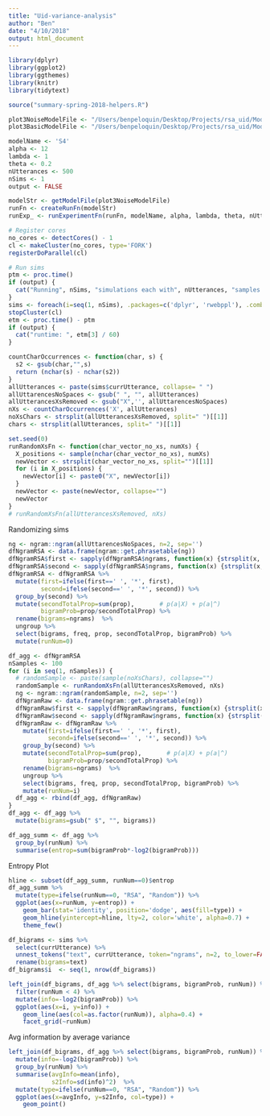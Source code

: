 ```yaml
---
title: "Uid-variance-analysis"
author: "Ben"
date: "4/10/2018"
output: html_document
---
```


```r
library(dplyr)
library(ggplot2)
library(ggthemes)
library(knitr)
library(tidytext)

source("summary-spring-2018-helpers.R")
```


```r
plot3NoiseModelFile <- "/Users/benpeloquin/Desktop/Projects/rsa_uid/Models/fyp-presentation/noisy-rsa-corpus-model.wppl"
plot3BasicModelFile <- "/Users/benpeloquin/Desktop/Projects/rsa_uid/Models/fyp-presentation/basic-rsa-corpus-model.wppl"
```


```r
modelName <- 'S4'
alpha <- 12
lambda <- 1
theta <- 0.2
nUtterances <- 500
nSims <- 1
output <- FALSE

modelStr <- getModelFile(plot3NoiseModelFile)
runFn <- createRunFn(modelStr)
runExp_ <- runExperimentFn(runFn, modelName, alpha, lambda, theta, nUtterances)

# Register cores
no_cores <- detectCores() - 1
cl <- makeCluster(no_cores, type='FORK')
registerDoParallel(cl)

# Run sims
ptm <- proc.time()
if (output) {
  cat("Running", nSims, "simulations each with", nUtterances, "samples.")
}
sims <- foreach(i=seq(1, nSims), .packages=c('dplyr', 'rwebppl'), .combine=rbind) %dopar% runExp_(i)
stopCluster(cl)
etm <- proc.time() - ptm
if (output) {
  cat("runtime: ", etm[3] / 60)
}

```


```r
countCharOccurrences <- function(char, s) {
  s2 <- gsub(char,"",s)
  return (nchar(s) - nchar(s2))
}
allUtterances <- paste(sims$currUtterance, collapse= " ")
allUttarencesNoSpaces <- gsub(" ", "", allUtterances)
allUtterancesXsRemoved <- gsub("X",'', allUttarencesNoSpaces)
nXs <- countCharOccurrences('X', allUtterances)
noXsChars <- strsplit(allUtterancesXsRemoved, split=" ")[[1]]
chars <- strsplit(allUtterances, split=" ")[[1]]

set.seed(0)
runRandomXsFn <- function(char_vector_no_xs, numXs) {
  X_positions <- sample(nchar(char_vector_no_xs), numXs)
  newVector <- strsplit(char_vector_no_xs, split="")[[1]]
  for (i in X_positions) {
    newVector[i] <- paste0("X", newVector[i])
  }
  newVector <- paste(newVector, collapse="")
  newVector
}
# runRandomXsFn(allUtterancesXsRemoved, nXs)
```

Randomizing sims
```r
ng <- ngram::ngram(allUttarencesNoSpaces, n=2, sep='')
dfNgramRSA <- data.frame(ngram::get.phrasetable(ng))
dfNgramRSA$first <- sapply(dfNgramRSA$ngrams, function(x) {strsplit(x, '')}[[1]][1])
dfNgramRSA$second <- sapply(dfNgramRSA$ngrams, function(x) {strsplit(x, '')}[[1]][3])
dfNgramRSA <- dfNgramRSA %>%
  mutate(first=ifelse(first==' ', '*', first),
         second=ifelse(second==' ', '*', second)) %>%
  group_by(second) %>%
  mutate(secondTotalProp=sum(prop),       # p(a|X) + p(a|^)
         bigramProb=prop/secondTotalProp) %>%
  rename(bigrams=ngrams)  %>%
  ungroup %>%
  select(bigrams, freq, prop, secondTotalProp, bigramProb) %>%
  mutate(runNum=0)

df_agg <- dfNgramRSA
nSamples <- 100
for (i in seq(1, nSamples)) {
  # randomSample <- paste(sample(noXsChars), collapse="")
  randomSample <- runRandomXsFn(allUtterancesXsRemoved, nXs)
  ng <- ngram::ngram(randomSample, n=2, sep='')
  dfNgramRaw <- data.frame(ngram::get.phrasetable(ng))
  dfNgramRaw$first <- sapply(dfNgramRaw$ngrams, function(x) {strsplit(x, '')}[[1]][1])
  dfNgramRaw$second <- sapply(dfNgramRaw$ngrams, function(x) {strsplit(x, '')}[[1]][3])
  dfNgramRaw <- dfNgramRaw %>%
    mutate(first=ifelse(first==' ', '*', first),
           second=ifelse(second==' ', '*', second)) %>%
    group_by(second) %>%
    mutate(secondTotalProp=sum(prop),       # p(a|X) + p(a|^)
           bigramProb=prop/secondTotalProp) %>%
    rename(bigrams=ngrams)  %>%
    ungroup %>%
    select(bigrams, freq, prop, secondTotalProp, bigramProb) %>%
    mutate(runNum=i)
  df_agg <- rbind(df_agg, dfNgramRaw)
}
df_agg <- df_agg %>%
  mutate(bigrams=gsub(" $", "", bigrams))

df_agg_summ <- df_agg %>%
  group_by(runNum) %>%
  summarise(entrop=sum(bigramProb*-log2(bigramProb)))
```


Entropy Plot
```r
hline <- subset(df_agg_summ, runNum==0)$entrop
df_agg_summ %>%
  mutate(type=ifelse(runNum==0, "RSA", "Random")) %>%
  ggplot(aes(x=runNum, y=entrop)) +
    geom_bar(stat='identity', position='dodge', aes(fill=type)) +
    geom_hline(yintercept=hline, lty=2, color='white', alpha=0.7) +
    theme_few()
```

```r
df_bigrams <- sims %>%
  select(currUtterance) %>%
  unnest_tokens("text", currUtterance, token="ngrams", n=2, to_lower=FALSE) %>%
  rename(bigrams=text)
df_bigrams$i  <- seq(1, nrow(df_bigrams))

left_join(df_bigrams, df_agg %>% select(bigrams, bigramProb, runNum)) %>%
  filter(runNum < 4) %>%
  mutate(info=-log2(bigramProb)) %>%
  ggplot(aes(x=i, y=info)) +
    geom_line(aes(col=as.factor(runNum)), alpha=0.4) +
    facet_grid(~runNum)
```

Avg information by average variance
```r
left_join(df_bigrams, df_agg %>% select(bigrams, bigramProb, runNum)) %>%
  mutate(info=-log2(bigramProb)) %>%
  group_by(runNum) %>%
  summarise(avgInfo=mean(info),
            s2Info=sd(info)^2)  %>%
  mutate(type=ifelse(runNum==0, "RSA", "Random")) %>%
  ggplot(aes(x=avgInfo, y=s2Info, col=type)) +
    geom_point()
```

